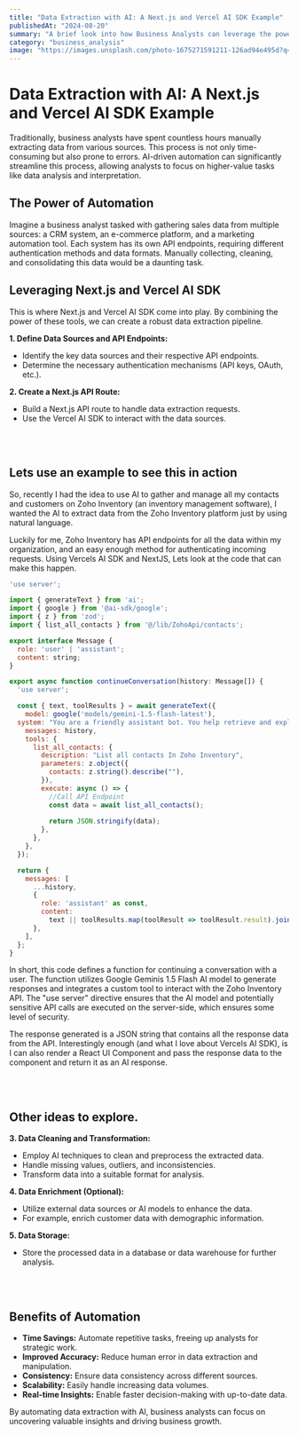 ```yaml
---
title: "Data Extraction with AI: A Next.js and Vercel AI SDK Example"
publishedAt: "2024-08-20"
summary: "A brief look into how Business Analysts can leverage the power of AI for private data analysis"
category: "business_analysis"
image: "https://images.unsplash.com/photo-1675271591211-126ad94e495d?q=80&w=1470&auto=format&fit=crop&ixlib=rb-4.0.3&ixid=M3wxMjA3fDB8MHxwaG90by1wYWdlfHx8fGVufDB8fHx8fA%3D%3D"
---
```


# Data Extraction with AI: A Next.js and Vercel AI SDK Example

Traditionally, business analysts have spent countless hours manually extracting data from various sources. This process is not only time-consuming but also prone to errors. AI-driven automation can significantly streamline this process, allowing analysts to focus on higher-value tasks like data analysis and interpretation.

## The Power of Automation

Imagine a business analyst tasked with gathering sales data from multiple sources: a CRM system, an e-commerce platform, and a marketing automation tool. Each system has its own API endpoints, requiring different authentication methods and data formats. Manually collecting, cleaning, and consolidating this data would be a daunting task.

## Leveraging Next.js and Vercel AI SDK

This is where Next.js and Vercel AI SDK come into play. By combining the power of these tools, we can create a robust data extraction pipeline.

**1. Define Data Sources and API Endpoints:**
* Identify the key data sources and their respective API endpoints.
* Determine the necessary authentication mechanisms (API keys, OAuth, etc.).

**2. Create a Next.js API Route:**
* Build a Next.js API route to handle data extraction requests. 
* Use the Vercel AI SDK to interact with the data sources.

<br/>
<br/>

## Lets use an example to see this in action

So, recently I had the idea to use AI to gather and manage all my contacts and customers on Zoho Inventory (an inventory management software), I wanted the AI to extract data from the Zoho Inventory platform just by using natural language.

Luckily for me, Zoho Inventory has API endpoints for all the data within my organization, and an easy enough method for authenticating incoming requests. Using Vercels AI SDK and NextJS, Lets look at the code that can make this happen.

```javascript
'use server';

import { generateText } from 'ai';
import { google } from '@ai-sdk/google';
import { z } from 'zod';
import { list_all_contacts } from '@/lib/ZohoApi/contacts';

export interface Message {
  role: 'user' | 'assistant';
  content: string;
}

export async function continueConversation(history: Message[]) {
  'use server';

  const { text, toolResults } = await generateText({
    model: google('models/gemini-1.5-flash-latest'),
  system: "You are a friendly assistant bot. You help retrieve and explain data from the Zoho Inventory API. You also help the user make decisions on the retrieved data",
    messages: history,
    tools: {
      list_all_contacts: {
        description: "List all contacts In Zoho Inventory",
        parameters: z.object({
          contacts: z.string().describe(""),
        }),
        execute: async () => {
          //Call API Endpoint
          const data = await list_all_contacts();
          
          return JSON.stringify(data);
        },
      },
    },
  });

  return {
    messages: [
      ...history,
      {
        role: 'assistant' as const,
        content:
          text || toolResults.map(toolResult => toolResult.result).join('\n'),
      },
    ],
  };
}
```


In short, this code defines a function for continuing a conversation with a user. The function utilizes Google Geminis 1.5 Flash AI model to generate responses and integrates a custom tool to interact with the Zoho Inventory API. The "use server" directive ensures that the AI model and potentially sensitive API calls are executed on the server-side, which ensures some level of security.

The response generated is a JSON string that contains all the response data from the API. Interestingly enough (and what I love about Vercels AI SDK), is I can also render a React UI Component and pass the response data to the component and return it as an AI response.

<br/>
<br/>


## Other ideas to explore.
**3. Data Cleaning and Transformation:**
* Employ AI techniques to clean and preprocess the extracted data.
* Handle missing values, outliers, and inconsistencies.
* Transform data into a suitable format for analysis.

**4. Data Enrichment (Optional):**
* Utilize external data sources or AI models to enhance the data.
* For example, enrich customer data with demographic information.

**5. Data Storage:**
* Store the processed data in a database or data warehouse for further analysis.

<br/>
<br/>


## Benefits of Automation

* **Time Savings:** Automate repetitive tasks, freeing up analysts for strategic work.
* **Improved Accuracy:** Reduce human error in data extraction and manipulation.
* **Consistency:** Ensure data consistency across different sources.
* **Scalability:** Easily handle increasing data volumes.
* **Real-time Insights:** Enable faster decision-making with up-to-date data.

By automating data extraction with AI, business analysts can focus on uncovering valuable insights and driving business growth.
 

